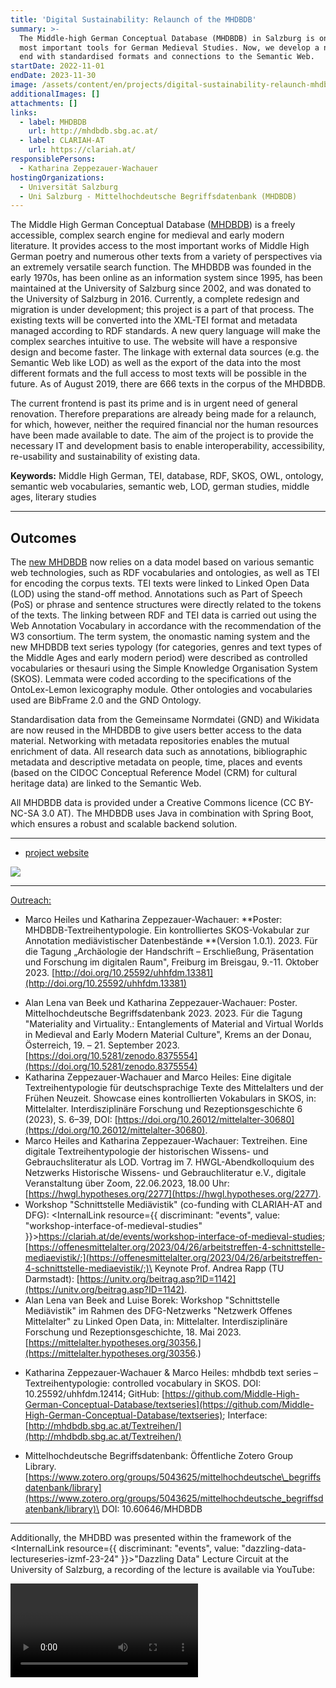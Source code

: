```yaml
---
title: 'Digital Sustainability: Relaunch of the MHDBDB'
summary: >-
  The Middle-high German Conceptual Database (MHDBDB) in Salzburg is one of the
  most important tools for German Medieval Studies. Now, we develop a new front
  end with standardised formats and connections to the Semantic Web.
startDate: 2022-11-01
endDate: 2023-11-30
image: /assets/content/en/projects/digital-sustainability-relaunch-mhdbdb/image.png
additionalImages: []
attachments: []
links:
  - label: MHDBDB
    url: http://mhdbdb.sbg.ac.at/
  - label: CLARIAH-AT
    url: https://clariah.at/
responsiblePersons:
  - Katharina Zeppezauer-Wachauer
hostingOrganizations:
  - Universität Salzburg
  - Uni Salzburg - Mittelhochdeutsche Begriffsdatenbank (MHDBDB)
---
```

The Middle High German Conceptual Database ([MHDBDB](http://mhdbdb.sbg.ac.at/)) is a freely accessible, complex search engine for medieval and early modern literature. It provides access to the most important works of Middle High German poetry and numerous other texts from a variety of perspectives via an extremely versatile search function. The MHDBDB was founded in the early 1970s, has been online as an information system since 1995, has been maintained at the University of Salzburg since 2002, and was donated to the University of Salzburg in 2016. Currently, a complete redesign and migration is under development; this project is a part of that process. The existing texts will be converted into the XML-TEI format and metadata managed according to RDF standards. A new query language will make the complex searches intuitive to use. The website will have a responsive design and become faster. The linkage with external data sources (e.g. the Semantic Web like LOD) as well as the export of the data into the most different formats and the full access to most texts will be possible in the future. As of August 2019, there are 666 texts in the corpus of the MHDBDB.

The current frontend is past its prime and is in urgent need of general renovation. Therefore preparations are already being made for a relaunch, for which, however, neither the required financial nor the human resources have been made available to date. The aim of the project is to provide the necessary IT and development basis to enable interoperability, accessibility, re-usability and sustainability of existing data.

**Keywords:** Middle High German, TEI, database, RDF, SKOS, OWL, ontology, semantic web vocabularies, semantic web, LOD, german studies, middle ages, literary studies

---

## **Outcomes**

The [new MHDBDB](https://mhdbdb.sbg.ac.at/#/) now relies on a data model based on various semantic web technologies, such as RDF vocabularies and ontologies, as well as TEI for encoding the corpus texts. TEI texts were linked to Linked Open Data (LOD) using the stand-off method. Annotations such as Part of Speech (PoS) or phrase and sentence structures were directly related to the tokens of the texts. The linking between RDF and TEI data is carried out using the Web Annotation Vocabulary in accordance with the recommendation of the W3 consortium. The term system, the onomastic naming system and the new MHDBDB text series typology (for categories, genres and text types of the Middle Ages and early modern period) were described as controlled vocabularies or thesauri using the Simple Knowledge Organisation System (SKOS). Lemmata were coded according to the specifications of the OntoLex-Lemon lexicography module. Other ontologies and vocabularies used are BibFrame 2.0 and the GND Ontology.

Standardisation data from the Gemeinsame Normdatei (GND) and Wikidata are now reused in the MHDBDB to give users better access to the data material. Networking with metadata repositories enables the mutual enrichment of data. All research data such as annotations, bibliographic metadata and descriptive metadata on people, time, places and events (based on the CIDOC Conceptual Reference Model (CRM) for cultural heritage data) are linked to the Semantic Web.

All MHDBDB data is provided under a Creative Commons licence (CC BY-NC-SA 3.0 AT). The MHDBDB uses Java in combination with Spring Boot, which ensures a robust and scalable backend solution.

---

* [project website](https://www.marketext.at/Textreihentypologie/)

![](/assets/content/en/projects/digital-sustainability-relaunch-mhdbdb/mhdbd-textreihentypologie-website-1024x739.png)

---

[Outreach:](https://www.marketext.at/Textreihentypologie/?page_id=13)

* Marco Heiles und Katharina Zeppezauer-Wachauer: \*\*Poster: MHDBDB-Textreihentypologie. Ein kontrolliertes SKOS-Vokabular zur Annotation mediävistischer Datenbestände \*\*(Version 1.0.1). 2023. Für die Tagung „Archäologie der Handschrift – Erschließung, Präsentation und Forschung im digitalen Raum", Freiburg im Breisgau, 9.-11. Oktober 2023. [http://doi.org/10.25592/uhhfdm.13381](http://doi.org/10.25592/uhhfdm.13381)

- Alan Lena van Beek und Katharina Zeppezauer-Wachauer: Poster. Mittelhochdeutsche Begriffsdatenbank 2023. 2023. Für die Tagung "Materiality and Virtuality.: Entanglements of Material and Virtual Worlds in Medieval and Early Modern Material Culture", Krems an der Donau, Österreich, 19. – 21. September 2023. [https://doi.org/10.5281/zenodo.8375554](https://doi.org/10.5281/zenodo.8375554)
- Katharina Zeppezauer-Wachauer and Marco Heiles: Eine digitale Textreihentypologie für deutschsprachige Texte des Mittelalters und der Frühen Neuzeit. Showcase eines kontrollierten Vokabulars in SKOS, in: Mittelalter. Interdisziplinäre Forschung und Rezeptionsgeschichte 6 (2023), S. 6–39, DOI: [https://doi.org/10.26012/mittelalter-30680](https://doi.org/10.26012/mittelalter-30680).
- Marco Heiles and Katharina Zeppezauer-Wachauer: Textreihen. Eine digitale Textreihentypologie der historischen Wissens- und Gebrauchsliteratur als LOD. Vortrag im 7. HWGL-Abendkolloquium des Netzwerks Historische Wissens- und Gebrauchliteratur e.V., digitale Veranstaltung über Zoom, 22.06.2023, 18.00 Uhr: [https://hwgl.hypotheses.org/2277](https://hwgl.hypotheses.org/2277).
- Workshop "Schnittstelle Mediävistik" (co-funding with CLARIAH-AT and DFG): <InternalLink resource={{ discriminant: "events", value: "workshop-interface-of-medieval-studies" }}>https://clariah.at/de/events/workshop-interface-of-medieval-studies</InternalLink>;\
  [https://offenesmittelalter.org/2023/04/26/arbeitstreffen-4-schnittstelle-mediaevistik/;](https://offenesmittelalter.org/2023/04/26/arbeitstreffen-4-schnittstelle-mediaevistik/;)\
  Keynote Prof. Andrea Rapp (TU Darmstadt): [https://unitv.org/beitrag.asp?ID=1142](https://unitv.org/beitrag.asp?ID=1142).
- Alan Lena van Beek and Luise Borek: Workshop "Schnittstelle Mediävistik" im Rahmen des DFG-Netzwerks "Netzwerk Offenes Mittelalter" zu Linked Open Data, in: Mittelalter. Interdisziplinäre Forschung und Rezeptionsgeschichte, 18. Mai 2023. [https://mittelalter.hypotheses.org/30356.](https://mittelalter.hypotheses.org/30356.)

* Katharina Zeppezauer-Wachauer & Marco Heiles: mhdbdb text series – Textreihentypologie: controlled vocabulary in SKOS. DOI: 10.25592/uhhfdm.12414; GitHub: [https://github.com/Middle-High-German-Conceptual-Database/textseries](https://github.com/Middle-High-German-Conceptual-Database/textseries); Interface: [http://mhdbdb.sbg.ac.at/Textreihen/](http://mhdbdb.sbg.ac.at/Textreihen/)

- Mittelhochdeutsche Begriffsdatenbank: Öffentliche Zotero Group Library. [https://www.zotero.org/groups/5043625/mittelhochdeutsche\_begriffsdatenbank/library](https://www.zotero.org/groups/5043625/mittelhochdeutsche_begriffsdatenbank/library)\
  DOI: 10.60646/MHDBDB

---

Additionally, the MHDBD was presented within the framework of the <InternalLink resource={{ discriminant: "events", value: "dazzling-data-lectureseries-izmf-23-24" }}>"Dazzling Data"</InternalLink> Lecture Circuit at the University of Salzburg, a recording of the lecture is available via YouTube:

<Video provider="youtube" id="fKQ78XS5ixo">
  Mittelhochdeutsche Begriffsdatenbank Reloaded
</Video>
